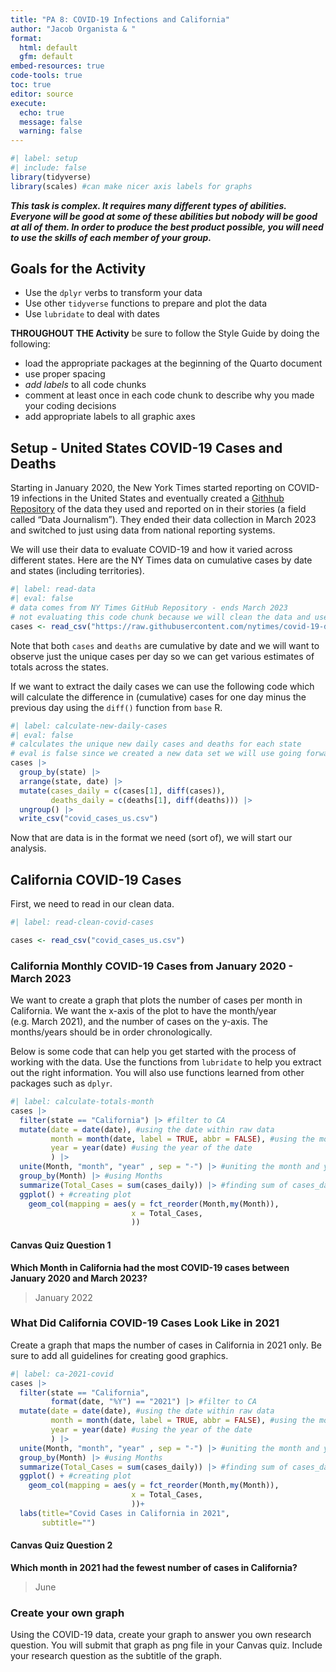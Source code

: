 ```yaml
---
title: "PA 8: COVID-19 Infections and California"
author: "Jacob Organista & "
format: 
  html: default
  gfm: default
embed-resources: true
code-tools: true
toc: true
editor: source
execute: 
  echo: true
  message: false
  warning: false
---
```


```r
#| label: setup
#| include: false
library(tidyverse)
library(scales) #can make nicer axis labels for graphs
```


***This task is complex. It requires many different types of abilities. Everyone will be good at some of these abilities but nobody will be good at all of them. In order to produce the best product possible, you will need to use the skills of each member of your group.***

<!-- The person who **had** the most relaxing Spring Break starts as the Developer (typing and listening to instructions from the Coder)!  -->


## Goals for the Activity  

- Use the `dplyr` verbs to transform your data  
- Use other `tidyverse` functions to prepare and plot the data  
- Use `lubridate` to deal with dates  


**THROUGHOUT THE Activity** be sure to follow the Style Guide by doing the following:  

- load the appropriate packages at the beginning of the Quarto document  
- use proper spacing  
- *add labels* to all code chunks  
- comment at least once in each code chunk to describe why you made your coding decisions  
- add appropriate labels to all graphic axes  



## Setup - United States COVID-19 Cases and Deaths
Starting in January 2020, the New York Times started reporting on COVID-19 infections in the United States and eventually created a [Githhub Repository](https://github.com/nytimes/covid-19-data/) of the data they used and reported on in their stories (a field called "Data Journalism"). They ended their data collection in March 2023 and switched to just using data from national reporting systems. 

We will use their data to evaluate COVID-19 and how it varied across different states. Here are the NY Times data on cumulative cases by date and states (including territories).
```r
#| label: read-data
#| eval: false
# data comes from NY Times GitHub Repository - ends March 2023
# not evaluating this code chunk because we will clean the data and use the clean data set
cases <- read_csv("https://raw.githubusercontent.com/nytimes/covid-19-data/master/us-states.csv") #reading in the cases data set
```

Note that both `cases` and `deaths` are cumulative by date and we will want to observe just the unique cases per day so we can get various estimates of totals across the states.  

If we want to extract the daily cases we can use the following code which will calculate the difference in (cumulative) cases for one day minus the previous day using the `diff()` function from `base` R.  

```r
#| label: calculate-new-daily-cases
#| eval: false
# calculates the unique new daily cases and deaths for each state
# eval is false since we created a new data set we will use going forward
cases |> 
  group_by(state) |> 
  arrange(state, date) |> 
  mutate(cases_daily = c(cases[1], diff(cases)),
         deaths_daily = c(deaths[1], diff(deaths))) |> 
  ungroup() |> 
  write_csv("covid_cases_us.csv")
```

Now that are data is in the format we need (sort of), we will start our analysis.  

## California COVID-19 Cases

First, we need to read in our clean data.

```r
#| label: read-clean-covid-cases

cases <- read_csv("covid_cases_us.csv")
```



### California Monthly COVID-19 Cases from January 2020 - March 2023

We want to create a graph that plots the number of cases per month in California.  We want the x-axis of the plot to have the month/year (e.g. March 2021), and the number of cases on the y-axis. The months/years should be in order chronologically.

Below is some code that can help you get started with the process of working with the data. Use the functions from `lubridate` to help you extract out the right information. You will also use functions learned from other packages such as `dplyr`. 

```r
#| label: calculate-totals-month
cases |> 
  filter(state == "California") |> #filter to CA
  mutate(date = date(date), #using the date within raw data
         month = month(date, label = TRUE, abbr = FALSE), #using the month of the date
         year = year(date) #using the year of the date 
         ) |> 
  unite(Month, "month", "year" , sep = "-") |> #uniting the month and year columns
  group_by(Month) |> #using Months
  summarize(Total_Cases = sum(cases_daily)) |> #finding sum of cases_daily
  ggplot() + #creating plot
    geom_col(mapping = aes(y = fct_reorder(Month,my(Month)),
                           x = Total_Cases,
                           ))
```


#### Canvas Quiz Question 1

**Which Month in California had the most COVID-19 cases between January 2020 and March 2023?**

>January 2022


<!-- Swap roles -- Developer becomes Coder, Coder becomes Developer! -->


### What Did California COVID-19 Cases Look Like in  2021

Create a graph that maps the number of cases in California in 2021 only. Be sure to add all guidelines for creating good graphics. 


```r
#| label: ca-2021-covid
cases |> 
  filter(state == "California",
         format(date, "%Y") == "2021") |> #filter to CA
  mutate(date = date(date), #using the date within raw data
         month = month(date, label = TRUE, abbr = FALSE), #using the month of the date
         year = year(date) #using the year of the date 
         ) |> 
  unite(Month, "month", "year" , sep = "-") |> #uniting the month and year columns
  group_by(Month) |> #using Months
  summarize(Total_Cases = sum(cases_daily)) |> #finding sum of cases_daily
  ggplot() + #creating plot
    geom_col(mapping = aes(y = fct_reorder(Month,my(Month)),
                           x = Total_Cases,
                           ))+
  labs(title="Covid Cases in California in 2021",
       subtitle="")
```


#### Canvas Quiz Question 2

**Which month in 2021 had the fewest number of cases in California?**

>June

<!-- Swap roles -- Developer becomes Coder, Coder becomes Developer! -->


### Create your own graph

Using the COVID-19 data, create your graph to answer you own research question. You will submit that graph as png file in your Canvas quiz. Include your research question as the subtitle of the graph.  
